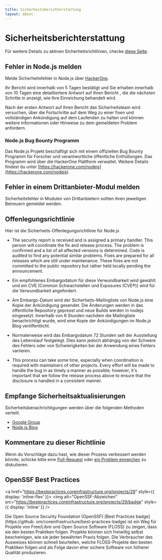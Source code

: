 ```yaml
---
title: Sicherheitsberichterstattung
layout: about
---
```


# Sicherheitsberichterstattung

Für weitere Details zu aktiven Sicherheitsrichtlinien, checke [diese Seite](https://github.com/nodejs/node/security/policy).

## Fehler in Node.js melden

Melde Sicherheitsfehler in Node.js über [HackerOne](https://hackerone.com/nodejs).

Ihr Bericht wird innerhalb von 5 Tagen bestätigt und Sie erhalten innerhalb von 10 Tagen eine detailliertere Antwort auf Ihren Bericht
, die die nächsten Schritte in
anzeigt, wie Ihre Einreichung behandelt wird.

Nach der ersten Antwort auf Ihren Bericht das Sicherheitsteam wird versuchen,
über die Fortschritte auf dem Weg zu einer fixen und vollständigen Ankündigung auf dem Laufenden zu halten
und können weitere Informationen oder Hinweise zu dem gemeldeten
Problem anfordern.

### Node.js Bug Bounty Programm

Das Node.js Projekt beschäftigt sich mit einem offiziellen Bug Bounty Programm für
Forscher und verantwortliche öffentliche Enthüllungen. Das Programm wird über
die HackerOne Plattform verwaltet. Weitere Details findest du unter [https://hackerone.com/nodejs](https://hackerone.com/nodejs).

## Fehler in einem Drittanbieter-Modul melden

Sicherheitsfehler in Modulen von Drittanbietern sollten ihren jeweiligen
Betreuern gemeldet werden.

## Offenlegungsrichtlinie

Hier ist die Sicherheits-Offenlegungsrichtlinie für Node.js

* The security report is received and is assigned a primary handler. This
  person will coordinate the fix and release process. The problem is confirmed
  and a list of all affected versions is determined. Code is audited to find
  any potential similar problems. Fixes are prepared for all releases which are
  still under maintenance. These fixes are not committed to the public
  repository but rather held locally pending the announcement.

* Ein empfohlenes Embargodatum für diese Verwundbarkeit wird gewählt und ein CVE (Common
  Schwachstellen und Exposures (CVE®️)) wird für die Verwundbarkeit angefordert.

* Am Embargo-Datum wird der Sicherheits-Mailingliste von Node.js eine Kopie der
  Ankündigung gesendet. Die Änderungen werden in das öffentliche Repository gepresst und neue Builds
  werden in nodejs eingesetzt. Innerhalb von 6 Stunden nachdem die Mailingliste
  benachrichtigt wurde, wird eine Kopie der Ankündigungen im Node.js Blog veröffentlicht.

* Normalerweise wird das Embargodatum 72 Stunden seit der Ausstellung des Lebenslauf
  festgelegt. Dies kann jedoch abhängig von der Schwere des Fehlers oder von
  Schwierigkeiten bei der Anwendung eines Fehlers variieren.

* This process can take some time, especially when coordination is required
  with maintainers of other projects. Every effort will be made to handle the
  bug in as timely a manner as possible; however, it's important that we follow
  the release process above to ensure that the disclosure is handled in a
  consistent manner.

## Empfange Sicherheitsaktualisierungen

Sicherheitsbenachrichtigungen werden über die folgenden Methoden verteilt.

* [Google Group](https://groups.google.com/group/nodejs-sec)
* [Node.js Blog](/blog)

## Kommentare zu dieser Richtlinie

Wenn du Vorschläge dazu hast, wie dieser Prozess verbessert werden könnte, schicke bitte eine
[Pull-Request](https://github.com/nodejs/nodejs.org) oder
[ein Problem einreichen](https://github.com/nodejs/security-wg/issues/new) zu diskutieren.

## OpenSSF Best Practices

<a href="https://bestpractices.coreinfrastructure.org/projects/29" style={{ display: 'inline-flex' }}>
  <img alt="OpenSSF-Abzeichen" src="https://bestpractices.coreinfrastructure.org/projects/29/badge" style={{ display: 'inline' }} />
</a>

Die Open Source Security Foundation (OpenSSF) \[Best Practices badge]\(https://github. om/coreinfrastructure/best-practices-badge) ist ein Weg für Projekte von Free/Libre und Open Source Software (FLOSS) zu zeigen, dass sie den besten Praktiken folgen. Projekte können sich freiwillig selbst bescheinigen, wie sie jeder bewährten Praxis folgen. Die Verbraucher des Ausweises können schnell beurteilen, welche FLOSS-Projekte den besten Praktiken folgen und als Folge davon eher sichere Software von höherer Qualität produzieren.
